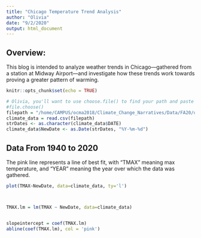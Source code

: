 ```yaml
---
title: "Chicago Temperature Trend Analysis"
author: "Olivia"
date: "9/2/2020"
output: html_document
---
```

## Overview:
This blog is intended to analyze weather trends in Chicago—gathered from a station at Midway Airport—and investigate how these trends work towards proving a greater pattern of warming.

```r
knitr::opts_chunk$set(echo = TRUE)
```



```r


# Olivia, you'll want to use choose.file() to find your path and paste it below, then uncomment it so it over-writes mine...
#file.choose()
filepath = "/home/CAMPUS/ocma2018/Climate_Change_Narratives/Data/FA20/olivia_chicagomidway_data.csv"
climate_data = read.csv(filepath) 
strDates <- as.character(climate_data$DATE)
climate_data$NewDate <- as.Date(strDates, "%Y-%m-%d")
```


## Data From 1940 to 2020
The pink line represents a line of best fit, with "TMAX" meaning max temperature, and "YEAR" meaning the year over which the data was gathered.



```r
plot(TMAX~NewDate, data=climate_data, ty='l')



TMAX.lm = lm(TMAX ~ NewDate, data=climate_data) 


slopeintercept = coef(TMAX.lm)
abline(coef(TMAX.lm), col = 'pink') 
```

